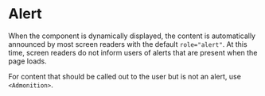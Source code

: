 

<Meta of={AlertStories} />

# Alert

When the component is dynamically displayed, the content is automatically
announced by most screen readers with the default `role="alert"`. At this time,
screen readers do not inform users of alerts that are present when the page loads.

For content that should be called out to the user but is not an alert, use `<Admonition>`.

<Stories title="" />
